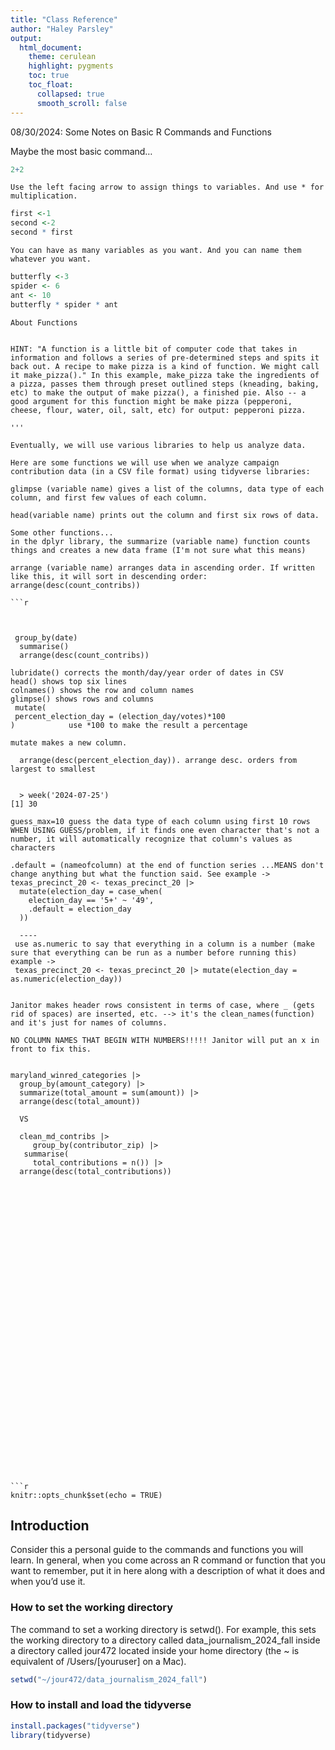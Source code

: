 ```yaml
---
title: "Class Reference"
author: "Haley Parsley"
output:
  html_document:
    theme: cerulean
    highlight: pygments
    toc: true
    toc_float:
      collapsed: true
      smooth_scroll: false
---
```

08/30/2024: Some Notes on Basic R Commands and Functions

Maybe the most basic command...
```r
2+2
```

```
Use the left facing arrow to assign things to variables. And use * for multiplication.

```
```r
first <-1
second <-2
second * first 
```

```
You can have as many variables as you want. And you can name them whatever you want. 

```
```r

butterfly <-3
spider <- 6
ant <- 10
butterfly * spider * ant
```

```
About Functions


HINT: "A function is a little bit of computer code that takes in information and follows a series of pre-determined steps and spits it back out. A recipe to make pizza is a kind of function. We might call it make_pizza()." In this example, make_pizza take the ingredients of a pizza, passes them through preset outlined steps (kneading, baking, etc) to make the output of make pizza(), a finished pie. Also -- a good argument for this function might be make pizza (pepperoni, cheese, flour, water, oil, salt, etc) for output: pepperoni pizza.

'''

Eventually, we will use various libraries to help us analyze data.

Here are some functions we will use when we analyze campaign contribution data (in a CSV file format) using tidyverse libraries:

glimpse (variable name) gives a list of the columns, data type of each column, and first few values of each column. 

head(variable name) prints out the column and first six rows of data.

Some other functions...
in the dplyr library, the summarize (variable name) function counts things and creates a new data frame (I'm not sure what this means)

arrange (variable name) arranges data in ascending order. If written like this, it will sort in descending order: arrange(desc(count_contribs))

```r

```

```


 group_by(date)
  summarise()
  arrange(desc(count_contribs))

lubridate() corrects the month/day/year order of dates in CSV
head() shows top six lines
colnames() shows the row and column names 
glimpse() shows rows and columns
 mutate(
 percent_election_day = (election_day/votes)*100
)            use *100 to make the result a percentage

mutate makes a new column.

  arrange(desc(percent_election_day)). arrange desc. orders from largest to smallest
  
  
  > week('2024-07-25')
[1] 30

guess_max=10 guess the data type of each column using first 10 rows
WHEN USING GUESS/problem, if it finds one even character that's not a number, it will automatically recognize that column's values as characters 

.default = (nameofcolumn) at the end of function series ...MEANS don't change anything but what the function said. See example ->
texas_precinct_20 <- texas_precinct_20 |>
  mutate(election_day = case_when(
    election_day == '5+' ~ '49',
    .default = election_day
  ))
  
  ----
 use as.numeric to say that everything in a column is a number (make sure that everything can be run as a number before running this) example ->
 texas_precinct_20 <- texas_precinct_20 |> mutate(election_day = as.numeric(election_day))


Janitor makes header rows consistent in terms of case, where _ (gets rid of spaces) are inserted, etc. --> it's the clean_names(function) and it's just for names of columns.  

NO COLUMN NAMES THAT BEGIN WITH NUMBERS!!!!! Janitor will put an x in front to fix this.


maryland_winred_categories |> 
  group_by(amount_category) |> 
  summarize(total_amount = sum(amount)) |> 
  arrange(desc(total_amount)) 
  
  VS
  
  clean_md_contribs |>
     group_by(contributor_zip) |>
   summarise(
     total_contributions = n()) |>
  arrange(desc(total_contributions))



































```r
knitr::opts_chunk$set(echo = TRUE)
```

## Introduction

Consider this a personal guide to the commands and functions you will learn. In general, when you come across an R command or function that you want to remember, put it in here along with a description of what it does and when you'd use it.

### How to set the working directory

The command to set a working directory is setwd(). For example, this sets the working directory to a directory called data_journalism_2024_fall inside a directory called jour472 located inside your home directory (the ~ is equivalent of /Users/[youruser] on a Mac).

```r
setwd("~/jour472/data_journalism_2024_fall")
```

### How to install and load the tidyverse

```r
install.packages("tidyverse")
library(tidyverse)
```
